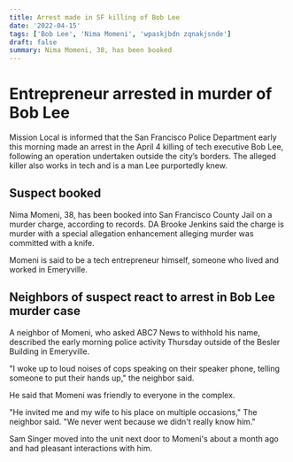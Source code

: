 ```yaml
---
title: Arrest made in SF killing of Bob Lee
date: '2022-04-15'
tags: ['Bob Lee', 'Nima Momeni', 'wpaskjbdn zqnakjsnde']
draft: false
summary: Nima Momeni, 38, has been booked
---
```


# Entrepreneur arrested in murder of Bob Lee

Mission Local is informed that the San Francisco Police Department early this morning made an arrest in the April 4 killing of tech executive Bob Lee, following an operation undertaken outside the city’s borders. The alleged killer also works in tech and is a man Lee purportedly knew.

## Suspect booked

Nima Momeni, 38, has been booked into San Francisco County Jail on a murder charge, according to records. DA Brooke Jenkins said the charge is murder with a special allegation enhancement alleging murder was committed with a knife.

Momeni is said to be a tech entrepreneur himself, someone who lived and worked in Emeryville.

## Neighbors of suspect react to arrest in Bob Lee murder case

A neighbor of Momeni, who asked ABC7 News to withhold his name, described the early morning police activity Thursday outside of the Besler Building in Emeryville.

"I woke up to loud noises of cops speaking on their speaker phone, telling someone to put their hands up," the neighbor said.

He said that Momeni was friendly to everyone in the complex.

"He invited me and my wife to his place on multiple occasions," The neighbor said. "We never went because we didn't really know him."

Sam Singer moved into the unit next door to Momeni's about a month ago and had pleasant interactions with him.

